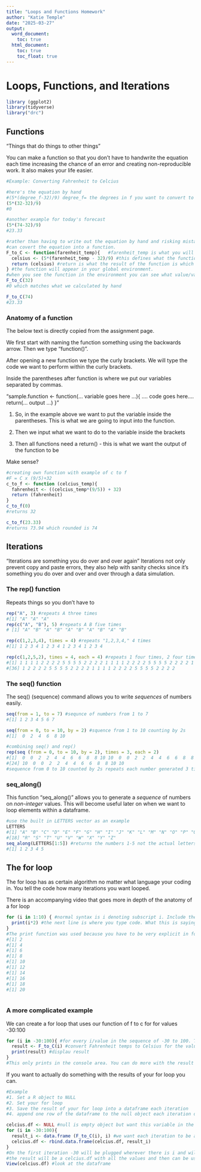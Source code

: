 ```yaml
---
title: "Loops and Functions Homework"
author: "Katie Temple"
date: "2025-03-27"
output: 
  word_document: 
    toc: true
  html_document:
    toc: true
    toc_float: true
---
```


# Loops, Functions, and Iterations
```r
library (ggplot2)
library(tidyverse) 
library("drc")


```

## Functions
"Things that do things to other things"

You can make a function so that you don't have to handwrite the equation each time increasing the chance of an error and creating non-reproducible work. It also makes your life easier.

```r
#Example: Converting Fahrenheit to Celcius

#here's the equation by hand
#(5*(degree_f-32)/9) degree_f= the degrees in f you want to convert to c
(5*(32-32)/9)
#0

#another example for today's forecast 
(5*(74-32)/9)
#23.33

#rather than having to write out the equation by hand and risking mistakes, you 
#can covert the equation into a function.
F_to_C <- function(farenheit_temp){   #farenheit_temp is what you will input each time
  celsius <- (5*(farenheit_temp - 32)/9) #this defines what the function is actually doing which is the rquation for converting f to c. Here you can see that farenheit_temp will be put in the equation and that's for you to enter each time/what you want r to calculate
  return (celsius) #return is what the result of the function is which is returning the value calculated for celcius
} #the function will appear in your global environment.
#when you see the function in the environment you can see what value/variable you need to input into the function
F_to_C(32)
#0 which matches what we calculated by hand

F_to_C(74)
#23.33
```
### Anatomy of a function
The below text is directly copied from the assignment page.

We first start with naming the function something using the backwards arrow. Then we type “function()”.

After opening a new function we type the curly brackets. We will type the code we want to perform within the curly brackets.

Inside the parentheses after function is where we put our variables separated by commas.

"sample.function <- function(... variable goes here ...){
  .... code goes here.... 
  return(... output ...)
}"

1. So, in the example above we want to put the variable inside the parentheses. This is what we are going to input into the function.

2. Then we input what we want to do to the variable inside the brackets
3. Then all functions need a return() - this is what we want the output of the function to be

Make sense?
```r
#creating own function with example of c to f
#F = C x (9/5)+32
c_to_f <- function (celcius_temp){
  fahrenheit <- ((celcius_temp*(9/5)) + 32)
  return (fahrenheit)
}
c_to_f(0)
#returns 32

c_to_f(23.33)
#returns 73.94 which rounded is 74
```

## Iterations
"Iterations are something you do over and over again"
Iterations not only prevent copy and paste errors, they also help with sanity checks since it's something you do over and over and over through a data simulation.

### The rep() function
Repeats things so you don't have to 
```r
rep("A", 3) #repeats A three times
#[1] "A" "A" "A"
rep(c("A", "B"), 5) #repeats A B five times 
# [1] "A" "B" "A" "B" "A" "B" "A" "B" "A" "B"

rep(c(1,2,3,4), times = 4) #repeats "1,2,3,4," 4 times
#[1] 1 2 3 4 1 2 3 4 1 2 3 4 1 2 3 4

rep(c(1,2,5,2), times = 4, each = 4) #repeats 1 four times, 2 four times, 5 four times, and 2 four times.
#[1] 1 1 1 1 2 2 2 2 5 5 5 5 2 2 2 2 1 1 1 1 2 2 2 2 5 5 5 5 2 2 2 2 1 1 1
#[36] 1 2 2 2 2 5 5 5 5 2 2 2 2 1 1 1 1 2 2 2 2 5 5 5 5 2 2 2 2

```

### The seq() function
The seq() (sequence) command allows you to write *sequences* of numbers easily.
```r
seq(from = 1, to = 7) #sequnce of numbers from 1 to 7
#[1] 1 2 3 4 5 6 7

seq(from = 0, to = 10, by = 2) #squence from 1 to 10 counting by 2s
#[1]  0  2  4  6  8 10

#combining seq() and rep()
rep(seq (from = 0, to = 10, by = 2), times = 3, each = 2)
#[1]  0  0  2  2  4  4  6  6  8  8 10 10  0  0  2  2  4  4  6  6  8  8 10
#[24] 10  0  0  2  2  4  4  6  6  8  8 10 10
#sequence from 0 to 10 counted by 2s repeats each number generated 3 times and each number in the repeated 2 each
```
### seq_along()
This function "seq_along()" allows you to generate a *sequence* of numbers on *non-integer* values.
This will become useful later on when we want to loop elements within a dataframe.
```r
#use the built in LETTERS vector as an example
LETTERS
#[1] "A" "B" "C" "D" "E" "F" "G" "H" "I" "J" "K" "L" "M" "N" "O" "P" "Q"
#[18] "R" "S" "T" "U" "V" "W" "X" "Y" "Z"
seq_along(LETTERS[1:5]) #returns the numbers 1-5 not the actual letters
#[1] 1 2 3 4 5

```
## The for loop
The for loop has as certain algorithm no matter what language your coding in. You tell the code how many iterations you want looped.

There is an accompanying video that goes more in depth of the anatomy of a for loop 
```r
for (i in 1:10) { #normal syntax is i denoting subscript i. Include the sequence you want here.
  print(i*2) #the next line is where you type code. What this is saying is fr each value of i it will iterate 1-10 and substitute the value for i and multiple it by 2( 1*2, 2*2, 3*2...)
}
#The print function was used because you have to be very explicit in for loops.
#[1] 2
#[1] 4
#[1] 6
#[1] 8
#[1] 10
#[1] 12
#[1] 14
#[1] 16
#[1] 18
#[1] 20
 
```
### A more complicated example
We can create a for loop that uses our function of f to c for for values -30:100
```r
for (i in -30:100){ #for every i/value in the sequence of -30 to 100. This is your loop
  result <- F_to_C(i) #convert Fahrenheit temps to Celsius for the value i (in the sequence) and name the product result
  print(result) #displau result
}
#This only prints in the console area. You can do more with the result of the iterations.
```
If you want to actually do something with the results of your for loop  you can. 
```r
#Example
#1. Set a R object to NULL
#2. Set your for loop
#3. Save the result of your for loop into a dataframe each iteration
#4. append one row of the dataframe to the null object each iteration of the loop. 

celcius.df <- NULL #null is empty object but want this variable in the future
for (i in -30:100){
  result_i <- data.frame (F_to_C(i), i) #we want each iteration to be a 1 row dataframe. We can turn the result of our function into a dataframe name result. It will be two columns with our results of the iterations and what the iteration/i was was called i (for now)
  celcius.df <- rbind.data.frame(celcius.df, result_i)
}
#On the first iteration -30 will be plugged wherever there is i and will create a one row dataframe called result. Next the result dataframe is going to rowbind (rbind). This creates a new row and binds it to the celcius dataframe. It will do this for the values you've told it in the first line.
#the result will be a celcius.df with all the values and then can be used to do what you want like plotting.
View(celcius.df) #look at the dataframe
```

